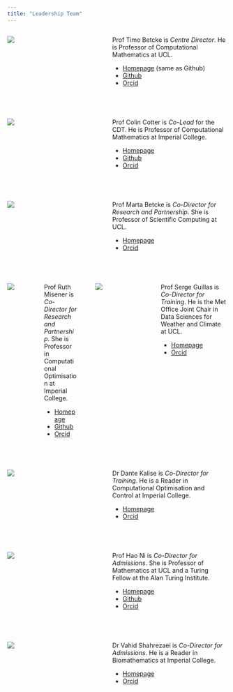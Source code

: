 ```yaml
---
title: "Leadership Team"
---
```



:::: {.columns}

::: {.column #vcenter width="20%"}
![](static/people/betcke.png) 
:::

::: {.column #vcenter width="5%"}
:::

::: {.column #vcenter width="45%"}
Prof Timo Betcke is *Centre Director*. He is Professor of Computational Mathematics at UCL.

- [Homepage](https://profiles.ucl.ac.uk/31216-timo-betcke) (same as Github)
- [Github](https://github.com/tbetcke)
- [Orcid](https://orcid.org/0000-0002-3323-2110)



:::

::::

<br>

:::: {.columns}

::: {.column #vcenter width="20%"}
![](static/people/cotter.jpg) 
:::

::: {.column #vcenter width="5%"}
:::

::: {.column #vcenter width="45%"}
Prof Colin Cotter is *Co-Lead* for the CDT. He is Professor of Computational Mathematics at Imperial College.

- [Homepage](https://www.imperial.ac.uk/people/colin.cotter)
- [Github](https://github.com/colinjcotter)
- [Orcid](https://orcid.org/0000-0001-7962-8324)


:::

::::

</br>


:::: {.columns}

::: {.column #vcenter width="20%"}
![](static/people/mbetcke.jpg) 
:::

::: {.column #vcenter width="5%"}
:::

::: {.column #vcenter width="45%"}
Prof Marta Betcke is *Co-Director for Research and Partnership*. She is Professor of Scientific Computing at UCL.

- [Homepage](https://sites.google.com/site/mbetcke/)
- [Orcid](https://orcid.org/0000-0003-3818-2121)

:::

::::

</br>

:::: {.columns}

::: {.column #vcenter width="20%"}
![](static/people/misener.jpg) 
:::

::: {.column #vcenter width="5%"}
:::

::: {.column #vcenter width="45%"}
Prof Ruth Misener is *Co-Director for Research and Partnership*. She is Professor in Computational Optimisation at Imperial College.

- [Homepage](http://wp.doc.ic.ac.uk/rmisener/)
- [Github](https://github.com/cog-imperial)
- [Orcid](https://orcid.org/0000-0001-5612-5417)

:::

</br>

:::: {.columns}

::: {.column #vcenter width="20%"}
![](static/people/guillas.jpg) 
:::

::: {.column #vcenter width="5%"}
:::

::: {.column #vcenter width="45%"}
Prof Serge Guillas is *Co-Director for Training*. He is the Met Office Joint Chair in Data Sciences for Weather and Climate at UCL.

- [Homepage](https://profiles.ucl.ac.uk/3850-serge-guillas)
- [Orcid](https://orcid.org/0000-0002-3910-3408)

:::

::::


::::

</br>

:::: {.columns}

::: {.column #vcenter width="20%"}
![](static/people/kalise.jpg) 
:::

::: {.column #vcenter width="5%"}
:::

::: {.column #vcenter width="45%"}
Dr Dante Kalise is *Co-Director for Training*. He is a Reader in Computational Optimisation and Control at Imperial College.

- [Homepage](https://www.dkalise.net)
- [Orcid](https://orcid.org/0000-0003-2327-1957)

:::

::::


</br>

:::: {.columns}

::: {.column #vcenter width="20%"}
![](static/people/ni.jpg) 
:::

::: {.column #vcenter width="5%"}
:::

::: {.column #vcenter width="45%"}
Prof Hao Ni is *Co-Director for Admissions*. She is Professor of Mathematics at UCL and a Turing Fellow at the Alan Turing Institute.

- [Homepage](https://profiles.ucl.ac.uk/56579-hao-ni)
- [Github](https://github.com/hello0630)
- [Orcid](https://orcid.org/0000-0001-5485-4376)

:::

::::

</br>

:::: {.columns}

::: {.column #vcenter width="20%"}
![](static/people/shahrezaei.jpg) 
:::

::: {.column #vcenter width="5%"}
:::

::: {.column #vcenter width="45%"}
Dr Vahid Shahrezaei is *Co-Director for Admissions*. He is a Reader in Biomathematics at Imperial College.

- [Homepage](https://www.imperial.ac.uk/people/v.shahrezaei)
- [Orcid](https://orcid.org/0000-0002-4013-5458)

:::

::::

</br>
